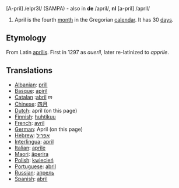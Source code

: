 [A-pril] /eIpr3l/ (SAMPA) - also in '''de''' /april/, '''nl''' [a-pril] /aprIl/

#April is the fourth [[month]] in the Gregorian [[calendar]]. It has 30 [[day]]s.

==Etymology==
From Latin [[aprilis]]. First in 1297 as ''aueril'', later re-latinized to ''apprile''.

==Translations==
*[[Albanian]]: [[prill]]
*[[Basque]]: [[apiril]]
*[[Catalan]] :[[abril]] ''m''
*[[Chinese]]: [[四月]]
*[[Dutch]]: april (on this page)
*[[Finnish]]: [[huhtikuu]]
*[[French]]: [[avril]]
*[[German]]: April (on this page)
*[[Hebrew]]: [[אפריל]]
*[[Interlingua]]: [[april]]
*[[Italian]]: [[aprile]]
*[[Maori]]: [[äperira]]
*[[Polish]]: [[kwiecień]]
*[[Portuguese]]: [[abril]]
*[[Russian]]: [[апрель]]
*[[Spanish]]: [[abril]]